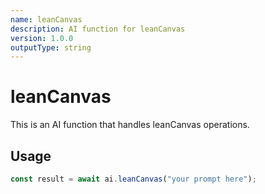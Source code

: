 ```yaml
---
name: leanCanvas
description: AI function for leanCanvas
version: 1.0.0
outputType: string
---
```


# leanCanvas

This is an AI function that handles leanCanvas operations.

## Usage

```typescript
const result = await ai.leanCanvas("your prompt here");
```
